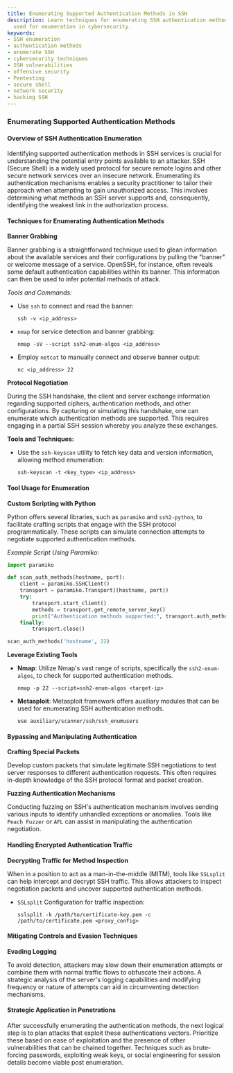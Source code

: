 ```yaml
---
title: Enumerating Supported Authentication Methods in SSH
description: Learn techniques for enumerating SSH authentication methods and tools
  used for enumeration in cybersecurity.
keywords:
- SSH enumeration
- authentication methods
- enumerate SSH
- cybersecurity techniques
- SSH vulnerabilities
- offensive security
- Pentesting
- secure shell
- network security
- hacking SSH
---
```


### Enumerating Supported Authentication Methods

#### Overview of SSH Authentication Enumeration

Identifying supported authentication methods in SSH services is crucial for understanding the potential entry points available to an attacker. SSH (Secure Shell) is a widely used protocol for secure remote logins and other secure network services over an insecure network. Enumerating its authentication mechanisms enables a security practitioner to tailor their approach when attempting to gain unauthorized access. This involves determining what methods an SSH server supports and, consequently, identifying the weakest link in the authorization process.

#### Techniques for Enumerating Authentication Methods

**Banner Grabbing**

Banner grabbing is a straightforward technique used to glean information about the available services and their configurations by pulling the "banner" or welcome message of a service. OpenSSH, for instance, often reveals some default authentication capabilities within its banner. This information can then be used to infer potential methods of attack.

 *Tools and Commands:*
- Use `ssh` to connect and read the banner:

  ```shell
  ssh -v <ip_address>
  ```

- `nmap` for service detection and banner grabbing:

  ```shell
  nmap -sV --script ssh2-enum-algos <ip_address>
  ```

- Employ `netcat` to manually connect and observe banner output:

  ```shell
  nc <ip_address> 22
  ```

**Protocol Negotiation**

During the SSH handshake, the client and server exchange information regarding supported ciphers, authentication methods, and other configurations. By capturing or simulating this handshake, one can enumerate which authentication methods are supported. This requires engaging in a partial SSH session whereby you analyze these exchanges.

**Tools and Techniques:**
- Use the `ssh-keyscan` utility to fetch key data and version information, allowing method enumeration:

  ```shell
  ssh-keyscan -t <key_type> <ip_address>
  ```

#### Tool Usage for Enumeration

**Custom Scripting with Python**

Python offers several libraries, such as `paramiko` and `ssh2-python`, to facilitate crafting scripts that engage with the SSH protocol programmatically. These scripts can simulate connection attempts to negotiate supported authentication methods.

*Example Script Using Paramiko:*

```python
import paramiko

def scan_auth_methods(hostname, port):
    client = paramiko.SSHClient()
    transport = paramiko.Transport((hostname, port))
    try:
        transport.start_client()
        methods = transport.get_remote_server_key()
        print("Authentication methods supported:", transport.auth_methods)
    finally:
        transport.close()

scan_auth_methods('hostname', 22)
```

**Leverage Existing Tools**

- **Nmap**: Utilize Nmap's vast range of scripts, specifically the `ssh2-enum-algos`, to check for supported authentication methods.

  ```shell
  nmap -p 22 --script=ssh2-enum-algos <target-ip>
  ```

- **Metasploit**: Metasploit framework offers auxiliary modules that can be used for enumerating SSH authentication methods.

  ```shell
  use auxiliary/scanner/ssh/ssh_enumusers
  ```

#### Bypassing and Manipulating Authentication

**Crafting Special Packets**

Develop custom packets that simulate legitimate SSH negotiations to test server responses to different authentication requests. This often requires in-depth knowledge of the SSH protocol format and packet creation.

**Fuzzing Authentication Mechanisms**

Conducting fuzzing on SSH's authentication mechanism involves sending various inputs to identify unhandled exceptions or anomalies. Tools like `Peach Fuzzer` or `AFL` can assist in manipulating the authentication negotiation.

#### Handling Encrypted Authentication Traffic

**Decrypting Traffic for Method Inspection**

When in a position to act as a man-in-the-middle (MITM), tools like `SSLsplit` can help intercept and decrypt SSH traffic. This allows attackers to inspect negotiation packets and uncover supported authentication methods.

- `SSLsplit` Configuration for traffic inspection:

  ```shell
  sslsplit -k /path/to/certificate-key.pem -c /path/to/certificate.pem <proxy_config>
  ```

#### Mitigating Controls and Evasion Techniques

**Evading Logging**

To avoid detection, attackers may slow down their enumeration attempts or combine them with normal traffic flows to obfuscate their actions. A strategic analysis of the server's logging capabilities and modifying frequency or nature of attempts can aid in circumventing detection mechanisms.

#### Strategic Application in Penetrations

After successfully enumerating the authentication methods, the next logical step is to plan attacks that exploit these authentications vectors. Prioritize these based on ease of exploitation and the presence of other vulnerabilities that can be chained together. Techniques such as brute-forcing passwords, exploiting weak keys, or social engineering for session details become viable post enumeration.